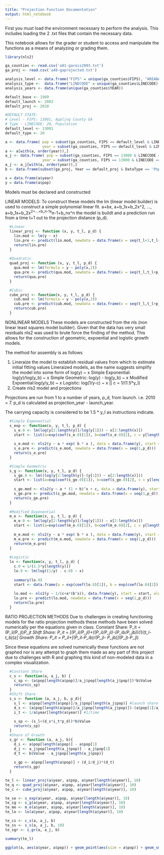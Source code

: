 ```yaml
---
title: "Projection Function Documentation"
output: html_notebook
---
```


First you must load the environment necessary to perform the analysis. This includes loading the 2 .txt files
that contain the necessary data.

This notebook allows for the grader or student to access and manipulate the functions as a means of analyzing
or grading them.

```r
library(nls2)

ga_counties <- read.csv('a01-gareis2003.txt')
ga_proj <- read.csv('a40-gaprojected.txt')

analysis_level <- data.frame("FIPS" = unique(ga_counties$FIPS), "AREANAME" = unique(ga_counties$AREANAME))
analysis_type <-  data.frame("LINECODE" = unique(ga_counties$LINECODE), "LINETITLE" = unique(ga_counties$LINETITLE))
analysis_years <- data.frame(unique(ga_counties$YEAR))

default_base <- 1969
default_launch <- 2003
default_proj <- 2010

#DEFAULT STATE:
# Level - FIPS: 13001, Appling County GA
# Type - LINECODE: 20, Population
default_level <- 13001
default_type <- 20

a <- data.frame( pop = subset(ga_counties, FIPS == default_level & LINECODE == default_type)$VALUE,
                 year = subset(ga_counties, FIPS == default_level & LINECODE == default_type)$YEAR-1968)
a <- a[with(a, order(year)),]
a_j <- data.frame( pop = subset(ga_counties, FIPS == 13000 & LINECODE == default_type)$VALUE,
                 year = subset(ga_counties, FIPS == 13000 & LINECODE == default_type)$YEAR-1968)
a_j <- a_j[with(a, order(year)),]
b <- data.frame(subset(ga_proj, Year == default_proj & DataType == 'Population'))

x = data.frame(a$year)
y = data.frame(a$pop)

```

Models must be declared and constructed

LINEAR MODELS:
To construct these models the lm (linear model builder) is used to construct a simple polynomial
linear fit. a+bx, a+b_1x+b_2x^2, ..., a+b_1x+b_2x^2+...+b_n-1x^n-1+b_nx^n the model is buildt
and a prediction run from a time t+1 out to the projection distance (p_d).

```r
  #Linear
  linear_proj <- function (x, y, t_l, p_d) {
    lin.mod <- lm(y ~ x)
    lin.pre <- predict(lin.mod, newdata = data.frame(x = seq(t_l+1,t_l+p_d)))
    return(lin.pre)
  }
  
  #Quadratic
  quad_proj <- function (x, y, t_l, p_d) {
    qua.mod <- lm(formula = y ~ poly(x,2))
    qua.pre <- predict(qua.mod, newdata = data.frame(x = seq(t_l,t_l+p_d)))    
    return(qua.pre)
  }

  #Cubic
  cube_proj <- function(x, y, t_l, p_d) {
    cub.mod <- lm(formula = y ~ poly(x,3))
    cub.pre <- predict(cub.mod, newdata = data.frame(x = seq(t_l,t_l+p_d)))
    return(cub.pre)
  }
```

NONLINEAR MODELS
These models are constructed from the nls (non linear least squares model builder). Given that
the data has very small residuals nls2 was used to brute force the finding of the method. This allows
for the construction of geometric, expoential and logistic growth models.

The method for assembly is as follows

(1) Lineraize the model to establish residual values  from which to estimate initial fitting values
  Lineraized models, as the name suggests simplify the model into some form of log(y) ~ x
    Simple Exponential: log(y)/log(y_b) ~ x
    Simple Geometric:   log(y) - log(y_b) ~ x
    Modified Expoential:log(y/y_b) ~ x
    Logistic:           log(1/y-c) ~ x || c = 1/(1.5*y_l)
(2) Create nls2 model and projections

Projections are run from 1 to a number of years, p_d, from launch. i.e. 2010 = 7.
p_d is calculated as projection_year - launch_year.

The carrying capacity is considered to be 1.5 * y_l as instructions indicate.

```r
  #Simple Exponential
  s_exp <- function(x, y, t_l, p_d) {
    s_e.0 <- lm(log(y[2:length(y)]/log(y[1])) ~ x[2:length(x)])
    start <- list(a=exp(coef(s_e.0)[1]), b=coef(s_e.0)[2], c = y[length(y)]*1.5)
  
    s_e.mod <- nls2(y ~ a * exp( b * x ), data = data.frame(y), start = start, algorithm = "brute-force")
    s_e.pre <- predict(s_e.mod, newdata = data.frame(x = seq(1,p_d)))    
    return(s_e.pre)
  }

  #Simple Geometric
  s_g <- function(x, y, t_l, p_d) {
    s_ge.0 <- lm((log(y[2:length(y)]-(y[1])) ~ x[2:length(x)]))
    start <- list(a=exp(coef(s_ge.0)[1]), b=coef(s_ge.0)[2], c = y[length(y)]*1.5)
    
    s_ge.mod <- nls2(y ~ a * (1 + b)^x + c, data = data.frame(y), start = start, algorithm = "brute-force")
    s_ge.pre <- predict(s_ge.mod, newdata = data.frame(x = seq(1,p_d))) 
    return(s_ge.pre)
  }
  
  #Modified Exponential
  m_e <- function(x, y, t_l, p_d) {
    m_e.0 <- lm(log(y[2:length(y)]/log(y[1])) ~ x[2:length(x)])
    start <- list(a=exp(coef(m_e.0)[1]), b=coef(m_e.0)[2], c = y[length(y)]*1.5)
    
    m_e.mod <- nls2(y ~ a * exp( b * x ), data = data.frame(y), start = start, algorithm = "brute-force")
    m_e.pre <- predict(m_e.mod, newdata = data.frame(x = seq(1,p_d)))   
    return(m_e.pre)
  }
  
  #Logistic
  lo <- function(x, y, t_l, p_d) {
    c.0 = 1/(1.5*y[length(y)])
    lo.0 <- lm(log((1/y) - c.0) ~ x)
  
    summary(lo.0)
    start <- data.frame(a = exp(coef(lo.0)[1]), b = exp(coef(lo.0)[2]), c = c.0)
  
    lo.mod <- nls2(y ~ 1/(c+a*(b^x)), data.frame(y), start = start, algorithm = "brute-force")
    lo.pre <- predict(lo.mod, newdata = data.frame(x = seq(1,p_d))) 
    return(lo.pre)
  }
```

RATIO PROJECTION METHODS
Due to challenges in creating functioning models for the ratio projection methods these
methods have been solved numerically per the equations given in class.
  Constant Share: P_it = (P_il/P_jl)*P_jt
  Shift Share: P_it = [(P_il/P_jl)+((P_il/P_jl)-(P_ib/P_jb))*(1/(t_l-t_b))*z]
  Growth Share: P_it = P_il+[(P_il-P_ib)/(P_jl- P_jb)]*(P_jt-P_jl)

Since these equations are solved numerically these functions are not graphed nor is any attempt to graph them 
made as any part of this project due to challenges with R and graphing this kind of non-modeled data in a complex
visualization.

```r
  #Constant Share
  c_s <- function(a, a_j, b) {
    c_sp <- (a$pop[length(a$pop)]/a_j$pop[length(a_j$pop)])*b$Value
    return(c_sp)
  }
  #Shift Share
  s_s <- function (a, a_j, b, p_d){
    s_l <- a$pop[length(a$pop)]/a_j$pop[length(a_j$pop)] #launch share
    d_s <- (a$pop[length(a$pop)]/a_j$pop[length(a_j$pop)])-(a$pop[1]/a_j$pop[1]) #difference of share
    i_t <- 1/a$year[length(a$year)] #1/time
    
    s_sp <- (s_l+(d_s*i_t*p_d))*b$Value
    return(s_sp)
  }
  #Share of Growth
  s_gr <- function (a, a_j, b){
    d_i <- a$pop[length(a$pop)] - a$pop[1]
    d_j <- a_j$pop[length(a_j$pop)] - a_j$pop[1]
    d_t <- b$Value - a_j$pop[length(a_j$pop)]
    
    s_gp <- a$pop[length(a$pop)] + (d_i/d_j)*(d_t)
    return(s_gp)
  }
```

```r
te_l <- linear_proj(a$year, a$pop, a$year[length(a$year)], 10)
te_q <- quad_proj(a$year, a$pop, a$year[length(a$year)], 10)
te_c <- cube_proj(a$year, a$pop, a$year[length(a$year)], 10)

te_se <- s_exp(a$year, a$pop, a$year[length(a$year)], 10)
te_sg <- s_g(a$year, a$pop, a$year[length(a$year)], 10)
te_me <- m_e(a$year, a$pop, a$year[length(a$year)], 10)
te_lo <- lo(a$year, a$pop, a$year[length(a$year)], 10)

te_cs <- c_s(a, a_j, b)
te_ss <- s_s(a, a_j, b, 10)
te_sgr <- s_gr(a, a_j, b)

summary(te_l)
```
 
```r
ggplot(a, aes(a$year, a$pop)) + geom_point(aes(size = a$pop)) + geom_smooth(method = "glm", formula = log(a$pop)~a$year)
```
